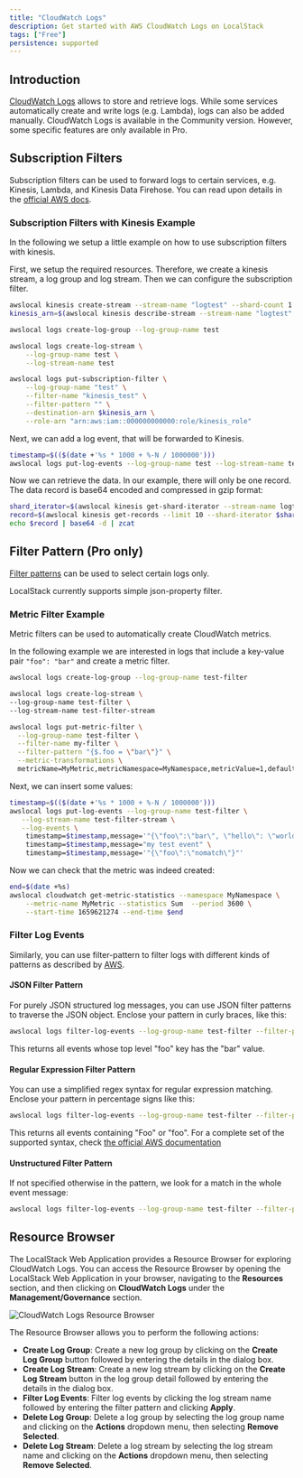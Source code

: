 ```yaml
---
title: "CloudWatch Logs"
description: Get started with AWS CloudWatch Logs on LocalStack
tags: ["Free"]
persistence: supported
---
```


## Introduction

[CloudWatch Logs](https://docs.aws.amazon.com/cloudwatch/index.html) allows to store and retrieve logs.
While some services automatically create and write logs (e.g. Lambda), logs can also be added manually.
CloudWatch Logs is available in the Community version.
However, some specific features are only available in Pro.

## Subscription Filters

Subscription filters can be used to forward logs to certain services, e.g. Kinesis, Lambda, and Kinesis Data Firehose.
You can read upon details in the [official AWS docs](https://docs.aws.amazon.com/AmazonCloudWatch/latest/logs/SubscriptionFilters.html).

### Subscription Filters with Kinesis Example

In the following we setup a little example on how to use subscription filters with kinesis.

First, we setup the required resources.
Therefore, we create a kinesis stream, a log group and log stream.
Then we can configure the subscription filter.
```bash
awslocal kinesis create-stream --stream-name "logtest" --shard-count 1
kinesis_arn=$(awslocal kinesis describe-stream --stream-name "logtest" | jq -r .StreamDescription.StreamARN)

awslocal logs create-log-group --log-group-name test

awslocal logs create-log-stream \
    --log-group-name test \
    --log-stream-name test

awslocal logs put-subscription-filter \
    --log-group-name "test" \
    --filter-name "kinesis_test" \
    --filter-pattern "" \
    --destination-arn $kinesis_arn \
    --role-arn "arn:aws:iam::000000000000:role/kinesis_role"
```

Next, we can add a log event, that will be forwarded to Kinesis.

```bash
timestamp=$(($(date +'%s * 1000 + %-N / 1000000')))
awslocal logs put-log-events --log-group-name test --log-stream-name test --log-events "[{\"timestamp\": ${timestamp} , \"message\": \"hello from cloudwatch\"}]"
```

Now we can retrieve the data.
In our example, there will only be one record.
The data record is base64 encoded and compressed in gzip format:

```bash
shard_iterator=$(awslocal kinesis get-shard-iterator --stream-name logtest --shard-id shardId-000000000000 --shard-iterator-type TRIM_HORIZON | jq -r .ShardIterator)
record=$(awslocal kinesis get-records --limit 10 --shard-iterator $shard_iterator | jq -r '.Records[0].Data')
echo $record | base64 -d | zcat
```

## Filter Pattern (Pro only)

[Filter patterns](https://docs.aws.amazon.com/AmazonCloudWatch/latest/logs/FilterAndPatternSyntax.html) can be used to select certain logs only.

LocalStack currently supports simple json-property filter.

### Metric Filter Example

Metric filters can be used to automatically create CloudWatch metrics.

In the following example we are interested in logs that include a key-value pair `"foo": "bar"` and create a metric filter.

```bash
awslocal logs create-log-group --log-group-name test-filter

awslocal logs create-log-stream \
--log-group-name test-filter \
--log-stream-name test-filter-stream

awslocal logs put-metric-filter \
  --log-group-name test-filter \
  --filter-name my-filter \
  --filter-pattern "{$.foo = \"bar\"}" \
  --metric-transformations \
  metricName=MyMetric,metricNamespace=MyNamespace,metricValue=1,defaultValue=0
```

Next, we can insert some values:

```bash
timestamp=$(($(date +'%s * 1000 + %-N / 1000000')))
awslocal logs put-log-events --log-group-name test-filter \
   --log-stream-name test-filter-stream \
   --log-events \
    timestamp=$timestamp,message='"{\"foo\":\"bar\", \"hello\": \"world\"}"' \
    timestamp=$timestamp,message="my test event" \
    timestamp=$timestamp,message='"{\"foo\":\"nomatch\"}"'
```

Now we can check that the metric was indeed created:

```bash
end=$(date +%s)
awslocal cloudwatch get-metric-statistics --namespace MyNamespace \
    --metric-name MyMetric --statistics Sum  --period 3600 \
    --start-time 1659621274 --end-time $end
```

### Filter Log Events

Similarly, you can use filter-pattern to filter logs with different kinds of patterns as described by [AWS](https://docs.aws.amazon.com/AmazonCloudWatch/latest/logs/FilterAndPatternSyntax.html).

#### JSON Filter Pattern

For purely JSON structured log messages, you can use JSON filter patterns to traverse the JSON object.
Enclose your pattern in curly braces, like this:

```bash
awslocal logs filter-log-events --log-group-name test-filter --filter-pattern "{$.foo = \"bar\"}"
```

This returns all events whose top level "foo" key has the "bar" value.

#### Regular Expression Filter Pattern

You can use a simplified regex syntax for regular expression matching.
Enclose your pattern in percentage signs like this:

```bash
awslocal logs filter-log-events --log-group-name test-filter --filter-pattern "\%[fF]oo\%"
```

This returns all events containing "Foo" or "foo".
For a complete set of the supported syntax, check [the official AWS documentation](https://docs.aws.amazon.com/AmazonCloudWatch/latest/logs/FilterAndPatternSyntax.html#regex-expressions)

#### Unstructured Filter Pattern

If not specified otherwise in the pattern, we look for a match in the whole event message:

```bash
awslocal logs filter-log-events --log-group-name test-filter --filter-pattern "foo"
```

## Resource Browser

The LocalStack Web Application provides a Resource Browser for exploring CloudWatch Logs.
You can access the Resource Browser by opening the LocalStack Web Application in your browser, navigating to the **Resources** section, and then clicking on **CloudWatch Logs** under the **Management/Governance** section.

![CloudWatch Logs Resource Browser](/images/aws/logs-resource-browser.png)

The Resource Browser allows you to perform the following actions:

* **Create Log Group**: Create a new log group by clicking on the **Create Log Group** button followed by entering the details in the dialog box.
* **Create Log Stream**: Create a new log stream by clicking on the **Create Log Stream** button in the log group detail followed by entering the details in the dialog box.
* **Filter Log Events**: Filter log events by clicking the log stream name followed by entering the filter pattern and clicking **Apply**.
* **Delete Log Group**: Delete a log group by selecting the log group name and clicking on the **Actions** dropdown menu, then selecting **Remove Selected**.
* **Delete Log Stream**: Delete a log stream by selecting the log stream name and clicking on the **Actions** dropdown menu, then selecting **Remove Selected**.
